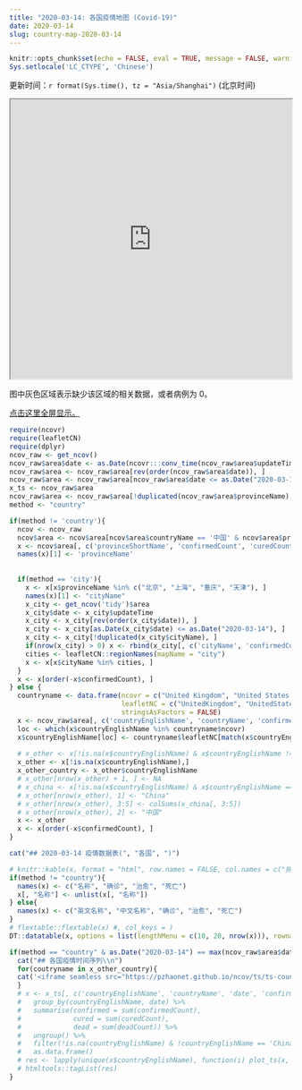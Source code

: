 ```yaml
---
title: "2020-03-14: 各国疫情地图 (Covid-19)"
date: 2020-03-14
slug: country-map-2020-03-14
---
```


```r
knitr::opts_chunk$set(echo = FALSE, eval = TRUE, message = FALSE, warning = FALSE, error = FALSE)
Sys.setlocale('LC_CTYPE', 'Chinese')
```

更新时间：`r format(Sys.time(), tz = "Asia/Shanghai")` (北京时间)

<iframe seamless src="https://pzhaonet.github.io/ncov/leaflet/leafmap-country-2020-03-14.html" width="100%" height="500"></iframe>

图中灰色区域表示缺少该区域的相关数据，或者病例为 0。

[点击这里全屏显示。](https://pzhaonet.github.io/ncov/leaflet/leafmap-country-2020-03-14.html)


```r
require(ncovr)
require(leafletCN)
require(dplyr)
ncov_raw <- get_ncov()
ncov_raw$area$date <- as.Date(ncovr:::conv_time(ncov_raw$area$updateTime))
ncov_raw$area <- ncov_raw$area[rev(order(ncov_raw$area$date)), ]
ncov_raw$area <- ncov_raw$area[ncov_raw$area$date <= as.Date("2020-03-14"), ]
x_ts <- ncov_raw$area
ncov_raw$area <- ncov_raw$area[!duplicated(ncov_raw$area$provinceName), ]
method <- "country"

if(method != 'country'){
  ncov <- ncov_raw
  ncov$area <- ncov$area[ncov$area$countryName == '中国' & ncov$area$provinceName != '待明确地区' , ]
  x <- ncov$area[, c('provinceShortName', 'confirmedCount', 'curedCount', 'deadCount')]
  names(x)[1] <- 'provinceName'
  
  
  if(method == 'city'){
    x <- x[x$provinceName %in% c("北京", "上海", "重庆", "天津"), ]
    names(x)[1] <- "cityName"
    x_city <- get_ncov('tidy')$area
    x_city$date <- x_city$updateTime
    x_city <- x_city[rev(order(x_city$date)), ]
    x_city <- x_city[as.Date(x_city$date) <= as.Date("2020-03-14"), ]
    x_city <- x_city[!duplicated(x_city$cityName), ]
    if(nrow(x_city) > 0) x <- rbind(x_city[, c('cityName', 'confirmedCount', 'curedCount', 'deadCount')], x)
    cities <- leafletCN::regionNames(mapName = "city")
    x <- x[x$cityName %in% cities, ]
  }
  x <- x[order(-x$confirmedCount), ]
} else {
  countryname <- data.frame(ncovr = c("United Kingdom", "United States of America", "New Zealand", "Kampuchea (Cambodia )"),
                            leafletNC = c("UnitedKingdom", "UnitedStates", "NewZealand", "Cambodia"), 
                            stringsAsFactors = FALSE)
  x <- ncov_raw$area[, c('countryEnglishName', 'countryName', 'confirmedCount', 'curedCount', 'deadCount')]
  loc <- which(x$countryEnglishName %in% countryname$ncovr)
  x$countryEnglishName[loc] <- countryname$leafletNC[match(x$countryEnglishName[loc], countryname$ncovr)]
  
  # x_other <- x[!is.na(x$countryEnglishName) & x$countryEnglishName != 'China', ]
  x_other <- x[!is.na(x$countryEnglishName),]
  x_other_country <- x_other$countryEnglishName
  # x_other[nrow(x_other) + 1, ] <- NA
  # x_china <- x[!is.na(x$countryEnglishName) & x$countryEnglishName == 'China', ] 
  # x_other[nrow(x_other), 1] <- "China"
  # x_other[nrow(x_other), 3:5] <- colSums(x_china[, 3:5])
  # x_other[nrow(x_other), 2] <- "中国"
  x <- x_other
  x <- x[order(-x$confirmedCount), ]
}
```

```r
cat("## 2020-03-14 疫情数据表(", "各国", ")")
```

```r
# knitr::kable(x, format = "html", row.names = FALSE, col.names = c("排序", "名称", "确诊", "治愈", "死亡"))
if(method != "country"){
  names(x) <- c("名称", "确诊", "治愈", "死亡")
  x[, "名称"] <- unlist(x[, "名称"])
} else{
  names(x) <- c("英文名称", "中文名称", "确诊", "治愈", "死亡")
}
# flextable::flextable(x) #, col_keys = )
DT::datatable(x, options = list(lengthMenu = c(10, 20, nrow(x))), rownames =as.character(1:nrow(x)))
```

```r
if(method == "country" & as.Date("2020-03-14") == max(ncov_raw$area$date, na.rm = TRUE)){
  cat("## 各国疫情时间序列\\n")
  for(coutryname in x_other_country){
  cat('<iframe seamless src="https://pzhaonet.github.io/ncov/ts/ts-country-', coutryname, '.html" width="100%" height="400"></iframe>\\n', sep = '')
  }
  # x <- x_ts[, c('countryEnglishName', 'countryName', 'date', 'confirmedCount', 'curedCount', 'deadCount')] %>% 
  #   group_by(countryEnglishName, date) %>% 
  #   summarise(confirmed = sum(confirmedCount), 
  #             cured = sum(curedCount), 
  #             dead = sum(deadCount)) %>% 
  #   ungroup() %>% 
  #   filter(!is.na(countryEnglishName) & !countryEnglishName == 'China') %>% 
  #   as.data.frame()
  # res <- lapply(unique(x$countryEnglishName), function(i) plot_ts(x, area = i, area_col = "countryEnglishName", date_col = "date", ts_col = c("confirmed", "cured", "dead")))
  # htmltools::tagList(res)
}
```

